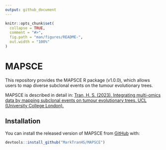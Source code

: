 ```yaml
---
output: github_document
---
```


<!-- README.md is generated from README.Rmd. Please edit that file -->

```r
knitr::opts_chunk$set(
  collapse = TRUE,
  comment = "#>",
  fig.path = "man/figures/README-",
  out.width = "100%"
)
```

# MAPSCE

<!-- badges: start -->
<!-- badges: end -->

This repository provides the MAPSCE R package (v1.0.0), which allows users to map diverse subclonal events on the tumour evolutionary trees. 

MAPSCE is described in detail in: [Tran, H. S. (2023). Integrating multi-omics data by mapping subclonal events on tumour evolutionary trees. UCL (University College London).](https://discovery.ucl.ac.uk/id/eprint/10180204/)

## Installation

You can install the released version of MAPSCE from [GitHub](https://github.com) with:

``` r
devtools::install_github("MarkTranHS/MAPSCE")
```
